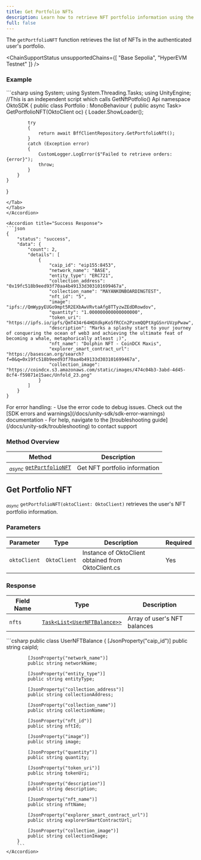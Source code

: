 ```yaml
---
title: Get Portfolio NFTs
description: Learn how to retrieve NFT portfolio information using the Okto SDK.
full: false
---
```



<AIMarkdownComponent isIndex={false} />

The `getPortfolioNFT` function retrieves the list of NFTs in the authenticated user's portfolio.

<ChainSupportStatus 
  unsupportedChains={[
    "Base Sepolia",
    "HyperEVM Testnet"
  ]}
/>

### Example

<Accordions defaultValue="Usage">
<Accordion title="Usage">
<Tabs items={['C#']}>
<Tab value="C#">
```csharp
using System;
using System.Threading.Tasks;
using UnityEngine;
//This is an independent script which calls GetNftPotfolio() Api
namespace OktoSDK
{
    public class Portfolio : MonoBehaviour
    {
        public async Task<List<UserNFTBalance>> GetPortfolioNFT(OktoClient oc)
        {
            Loader.ShowLoader();

            try
            {
                return await BffClientRepository.GetPortfolioNft();
            }
            catch (Exception error)
            {
                CustomLogger.LogError($"Failed to retrieve orders: {error}");
                throw;
            }
        }
    }
}
```
</Tab>
</Tabs>
</Accordion>

<Accordion title="Success Response">
```json
{
    "status": "success",
    "data": {
        "count": 2,
        "details": [
            {
                "caip_id": "eip155:8453",
                "network_name": "BASE",
                "entity_type": "ERC721",
                "collection_address": "0x19fc518b9eed93f70aa4b49133d303101699467a",
                "collection_name": "MAYANKONBOARDINGTEST",
                "nft_id": "5",
                "image": "ipfs://QmWypyEUGo9mpt5R2EXbAwVRvtaAfg8TTyzwZEdDRowdov",
                "quantity": "1.000000000000000000",
                "token_uri": "https://ipfs.io/ipfs/QmT434r64HQXdkpKo5fRCCn2PzxmQQPtXgGSnrUVzpPwaw",
                "description": "Marks a splashy start to your journey of conquering the ocean of web3 and achieving the ultimate feat of becoming a whale, metaphorically atleast ;)",
                "nft_name": "Dolphin NFT - CoinDCX Maxis",
                "explorer_smart_contract_url": "https://basescan.org/search?f=0&q=0x19fc518b9eed93f70aa4b49133d303101699467a",
                "collection_image": "https://coindcx.s3.amazonaws.com/static/images/474c04b3-3abd-4d45-8cf4-f59871e15aec/Unfold_23.png"
            }
        ]
    }
}
```
</Accordion>
</Accordions>

<Callout title="Note" type="info">
For error handling:
- Use the error code to debug issues. Check out the [SDK errors and warnings](/docs/unity-sdk/sdk-error-warnings) documentation
- For help, navigate to the [troubleshooting guide](/docs/unity-sdk/troubleshooting) to contact support
</Callout>

### Method Overview

| Method | Description |
|---------|-------------|
| <sub><i>async</i></sub> [`getPortfolioNFT`](#get-portfolio-nft) | Get NFT portfolio information |

<div className="method-box">

## Get Portfolio NFT

<sub><i>async</i></sub> `getPortfolioNFT(oktoClient: OktoClient)` retrieves the user's NFT portfolio information.

### Parameters

| Parameter | Type | Description | Required |
|-----------|------|-------------|-----------|
| `oktoClient` | `OktoClient` | Instance of OktoClient obtained from OktoClient.cs | Yes |

### Response

<Callout title="Success Response">

| Field Name | Type | Description |
|------------|------|-------------|
| `nfts` | [`Task<List<UserNFTBalance>>`](/docs/unity-sdk/technical-reference#models) | Array of user's NFT balances |

<Accordions>
    <Accordion title="Response Type">
        ```csharp
       public class UserNFTBalance
        {
            [JsonProperty("caip_id")]
            public string caipId;

            [JsonProperty("network_name")]
            public string networkName;

            [JsonProperty("entity_type")]
            public string entityType;

            [JsonProperty("collection_address")]
            public string collectionAddress;

            [JsonProperty("collection_name")]
            public string collectionName;

            [JsonProperty("nft_id")]
            public string nftId;

            [JsonProperty("image")]
            public string image;

            [JsonProperty("quantity")]
            public string quantity;

            [JsonProperty("token_uri")]
            public string tokenUri;

            [JsonProperty("description")]
            public string description;

            [JsonProperty("nft_name")]
            public string nftName;

            [JsonProperty("explorer_smart_contract_url")]
            public string explorerSmartContractUrl;

            [JsonProperty("collection_image")]
            public string collectionImage;
        }
        ```
    </Accordion>
</Accordions>

</Callout>

</div>